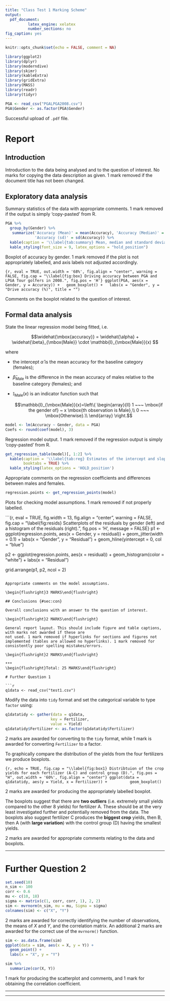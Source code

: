 ```yaml
---
title: "Class Test 1 Marking Scheme"
output:
  pdf_document:
          latex_engine: xelatex
          number_sections: no
fig_caption: yes
---
```


```r
knitr::opts_chunk$set(echo = FALSE, comment = NA)
```

```r
library(ggplot2)
library(dplyr)
library(moderndive)
library(skimr)
library(kableExtra)
library(gridExtra)
library(MASS)
library(readr)
library(tidyr)
```

```r
PGA <- read_csv("PGALPGA2008.csv")
PGA$Gender <- as.factor(PGA$Gender)
```

Successful upload of `.pdf` file.

\begin{flushright}2 MARKS\end{flushright}

# Report

## Introduction {#sec:intro}

Introduction to the data being analysed and to the question of interest. No marks for copying the data description as given. 1 mark removed if the document title has not been changed.

\begin{flushright}2 MARKS\end{flushright}

## Exploratory data analysis {#sec:eda}

Summary statistics of the data with appropriate comments. 1 mark removed if the output is simply 'copy-pasted' from R.

\begin{flushright}3 MARKS\end{flushright}

```r
PGA %>%
  group_by(Gender) %>%
   summarize('Accuracy (Mean)' = mean(Accuracy), 'Accuracy (Median)' = median(Accuracy),
             'Accuracy (sd)' = sd(Accuracy)) %>%
  kable(caption = '\\label{tab:summary} Mean, median and standard deviation (sd) of accuracy by gender.', booktabs = TRUE, digits = 2) %>%
  kable_styling(font_size = 9, latex_options = "hold_position")
```

<!-- This code commented out below is now deprecated and may not work -->
<!-- # ```{r, eval = TRUE, warning = FALSE, message = FALSE} -->
<!-- # skim_with(numeric = list(hist = NULL, missing = NULL, complete = NULL, n = NULL, variable = NULL)) -->
<!-- # PGA %>% -->
<!-- #   group_by(Gender) %>% -->
<!-- #   skim_to_list() %>% -->
<!-- #   .$numeric %>% -->
<!-- #   kable(col.names = c("Gender", "Variable", "Mean", "SD", "Minimum", "1st quartile", "Median", -->
<!-- #                       "3rd quartile", "Maximum"),  -->
<!-- #         caption = '\\label{tab:summary} Summary statistics on driving accuracy by gender.', -->
<!-- #         booktabs = TRUE) %>% -->
<!-- #   kable_styling(font_size = 10, latex_options = "hold_position") -->
<!-- # ``` -->

Boxplot of accuracy by gender. 1 mark removed if the plot is not appropriately labelled, and axis labels not adjusted accordingly.

\begin{flushright}2 MARKS\end{flushright}

```{r, eval = TRUE, out.width = '68%', fig.align = "center", warning = FALSE, fig.cap = "\\label{fig:box} Driving accuracy between PGA and LPGA Tour golfers in 2008.", fig.pos = 'H'}
ggplot(PGA, aes(x = Gender, y = Accuracy)) +
  geom_boxplot() +
  labs(x = "Gender", y = "Drive accuracy (%)", title = "")
```

Comments on the boxplot related to the question of interest. 


## Formal data analysis {#sec:fda}

State the linear regression model being fitted, i.e.

$$\widehat{\mbox{accuracy}} = \widehat{\alpha} + \widehat{\beta}_{\mbox{Male}} \cdot \mathbb{I}_{\mbox{Male}}(x) $$

where

  * the intercept $\widehat{\alpha}$ is the mean accuracy for the baseline category (females);
  * $\widehat{\beta}_{\mbox{Male}}$ is the difference in the mean accuracy of males relative to the baseline category (females); and
  * $\mathbb{I}_{\mbox{Male}}(x)$ is an indicator function such that

    $$\mathbb{I}_{\mbox{Male}}(x)=\left\{
                \begin{array}{ll}
                  1 ~~~ \mbox{if the gender of} ~ x \mbox{th observation is Male},\\
                  0 ~~~ \mbox{Otherwise}.\\
                \end{array}
              \right.$$

\begin{flushright}2 MARKS\end{flushright}

```r
model <- lm(Accuracy ~ Gender, data = PGA)
Coefs <- round(coef(model), 3)
```

Regression model output. 1 mark removed if the regression output is simply 'copy-pasted' from R.

\begin{flushright}2 MARKS\end{flushright}

```r
get_regression_table(model)[, 1:2] %>%
  kable(caption = '\\label{tab:reg} Estimates of the intercept and slope from the fitted linear regression model.',
        booktabs = TRUE) %>%
  kable_styling(latex_options = 'HOLD_position')
```

Appropriate comments on the regression coefficients and differences between males and females.

\begin{flushright}2 MARKS\end{flushright}

```r
regression.points <- get_regression_points(model)
```

Plots for checking model assumptions. 1 mark removed if not properly labelled. 

\begin{flushright}3 MARKS\end{flushright}

```{r, eval = TRUE, fig.width = 13, fig.align = "center", warning = FALSE, fig.cap = "\\label{fig:resids} Scatterplots of the residuals by gender (left) and a histogram of the residuals (right).", fig.pos = 'H', message = FALSE}
p1 <- ggplot(regression.points, aes(x = Gender, y = residual)) +
      geom_jitter(width = 0.1) + 
      labs(x = "Gender", y = "Residual") +
      geom_hline(yintercept = 0, col = "blue")

p2 <- ggplot(regression.points, aes(x = residual)) +
      geom_histogram(color = "white") +
      labs(x = "Residual") 

grid.arrange(p1, p2, ncol = 2)
```

Appropriate comments on the model assumptions. 

\begin{flushright}3 MARKS\end{flushright}

## Conclusions {#sec:con}

Overall conclusions with an answer to the question of interest. 

\begin{flushright}2 MARKS\end{flushright}

General report layout. This should include figure and table captions, with marks not awarded if these are
not used. 1 mark removed if hyperlinks for sections and figures not implemented (tables are allowed no hyperlinks). 1 mark removed for consistently poor spelling mistakes/errors.

\begin{flushright}2 MARKS\end{flushright}

***
\begin{flushright}Total: 25 MARKS\end{flushright}

# Further Question 1

```r
q1data <- read_csv("test1.csv")
```

Modify the data into `tidy` format and set the categorical variable to type `factor` using:

```r
q1datatidy <- gather(data = q1data, 
                    key = Fertilizer,
                    value = Yield) 
q1datatidy$Fertilizer <- as.factor(q1datatidy$Fertilizer)
```

2 marks are awarded for converting to the `tidy` format, while 1 mark is awarded for converting `Fertilizer` to a factor.

\begin{flushright}3 MARKS\end{flushright}

To graphically compare the distribution of the yields from the four fertilizers we produce boxplots.

```{r, echo = TRUE, fig.cap = "\\label{fig:box1} Distribtuion of the crop yields for each fertilizer (A-C) and control group (D).", fig.pos = "H", out.width = '60%', fig.align = "center"}
ggplot(data = q1datatidy, aes(y = Yield, x = Fertilizer)) +
         geom_boxplot()
```

2 marks are awarded for producing the appropriately labelled boxplot.

The boxplots suggest that there are **two outliers** (i.e. extremely small yields compared to the other 8 yields) for fertilizer A.  These should be at the very least investigated further and potentially removed from the data. The boxplots also suggest fertilizer C produces the **biggest crop** yields, then B, then A (with **large variation**) with the control group (D) having the smallest yields.

2 marks are awarded for appropriate comments relating to the data and boxplots.

\begin{flushright}4 MARKS\end{flushright}

***
\begin{flushright}Total: 7 MARKS\end{flushright}

# Further Question 2

```r
set.seed(10)
n_sim <- 100
corr <- 0.6
mu <- c(10, 18)
sigma <- matrix(c(1, corr, corr, 1), 2, 2)
sim <- mvrnorm(n_sim, mu = mu, Sigma = sigma)
colnames(sim) <- c("X", "Y")
```

2 marks are awarded for correctly identifying the number of observations, the means of $X$ and $Y$, and the correlation matrix. An additional 2 marks are awarded for the correct use of the `mvrnorm()` function.

\begin{flushright}4 MARKS\end{flushright}

```r
sim <- as.data.frame(sim)
ggplot(data = sim, aes(x = X, y = Y)) +
  geom_point() +
  labs(x = "X", y = "Y")

sim %>%
  summarize(cor(X, Y))
```

1 mark for producing the scatterplot and comments, and 1 mark for obtaining the correlation coefficient.

\begin{flushright}2 MARKS\end{flushright}

***
\begin{flushright}Total: 6 MARKS\end{flushright}

***
\begin{flushright}Total: 40 MARKS\end{flushright}